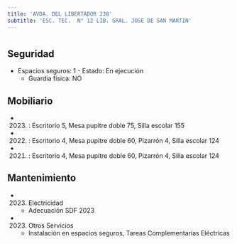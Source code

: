 ```yaml
---
title: 'AVDA. DEL LIBERTADOR 238'
subtitle: 'ESC. TEC.  N° 12 LIB. GRAL. JOSE DE SAN MARTIN'
---
```


#


## Seguridad

*  Espacios seguros: 1 - Estado: En ejecución 
    + Guardia física: NO





## Mobiliario

*  (2023) : Escritorio 5, Mesa pupitre doble 75, Silla escolar 155 

*  (2022) : Escritorio 4, Mesa pupitre doble 60, Pizarrón 4, Silla escolar 124 

*  (2021) : Escritorio 4, Mesa pupitre doble 60, Pizarrón 4, Silla escolar 124 





## Mantenimiento

*  (2023) Electricidad 
    + Adecuación SDF 2023

*  (2023) Otros Servicios 
    + Instalación en espacios seguros, Tareas Complementarias Eléctricas



